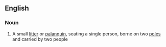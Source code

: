 ==English==

===Noun===
{{en-noun|sg=[[sedan]] [[chair]]}}

# A small [[litter]] or [[palanquin]], seating a single person, borne on two [[pole]]s and carried by two people